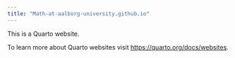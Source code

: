 ```yaml
---
title: "Math-at-aalborg-university.github.io"
---
```


This is a Quarto website.

To learn more about Quarto websites visit <https://quarto.org/docs/websites>.
